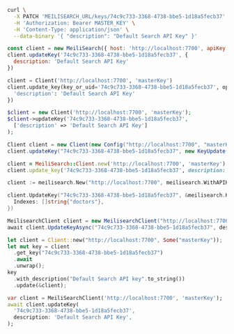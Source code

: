 <CodeGroup>

```bash cURL
curl \
  -X PATCH 'MEILISEARCH_URL/keys/74c9c733-3368-4738-bbe5-1d18a5fecb37' \
  -H 'Authorization: Bearer MASTER_KEY' \
  -H 'Content-Type: application/json' \
  --data-binary '{ "description": "Default Search API Key" }'
```

```javascript JS
const client = new MeiliSearch({ host: 'http://localhost:7700', apiKey: 'masterKey' })
client.updateKey('74c9c733-3368-4738-bbe5-1d18a5fecb37', {
  description: 'Default Search API Key'
})
```

```python Python
client = Client('http://localhost:7700', 'masterKey')
client.update_key(key_or_uid='74c9c733-3368-4738-bbe5-1d18a5fecb37', options={
  'description': 'Default Search API Key'
})
```

```php PHP
$client = new Client('http://localhost:7700', 'masterKey');
$client->updateKey('74c9c733-3368-4738-bbe5-1d18a5fecb37',
  ['description' => 'Default Search API Key']
);
```

```java Java
Client client = new Client(new Config("http://localhost:7700", "masterKey"));
client.updateKey("74c9c733-3368-4738-bbe5-1d18a5fecb37", new KeyUpdate().setDescription("Default Search API Key"));
```

```ruby Ruby
client = MeiliSearch::Client.new('http://localhost:7700', 'masterKey')
client.update_key('74c9c733-3368-4738-bbe5-1d18a5fecb37', description: 'Default Search API Key')
```

```go Go
client := meilisearch.New("http://localhost:7700", meilisearch.WithAPIKey("masterKey"))

client.UpdateKey("74c9c733-3368-4738-bbe5-1d18a5fecb37", &meilisearch.Key{
  Indexes: []string{"doctors"},
})
```

```csharp C#
MeilisearchClient client = new MeilisearchClient("http://localhost:7700", "masterKey");
await client.UpdateKeyAsync("74c9c733-3368-4738-bbe5-1d18a5fecb37", description: "Default Search API Key");
```

```rust Rust
let client = Client::new("http://localhost:7700", Some("masterKey"));
let mut key = client
  .get_key("74c9c733-3368-4738-bbe5-1d18a5fecb37")
  .await
  .unwrap();
key
  .with_description("Default Search API key".to_string())
  .update(&client);
```

```dart Dart
var client = MeiliSearchClient('http://localhost:7700', 'masterKey');
await client.updateKey(
  '74c9c733-3368-4738-bbe5-1d18a5fecb37',
  description: 'Default Search API Key',
);
```
</CodeGroup>